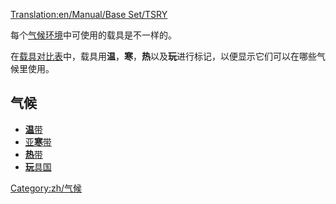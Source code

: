 [[Translation:en/Manual/Base Set/TSRY]]

每个[[zh/气候|气候环境]]中可使用的载具是不一样的。

在[[zh/载具对比表|载具对比表]]中，载具用'''温'''，'''寒'''，'''热'''以及'''玩'''进行标记，以便显示它们可以在哪些气候里使用。

==气候==

*[[zh/气候#温带|'''温'''带]]
*[[zh/气候#亚寒带|亚'''寒'''带]]
*[[zh/气候#热带|'''热'''带]]
*[[zh/气候#玩具国|'''玩'''具国]]

[[Category:zh/气候]]